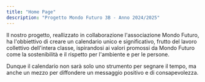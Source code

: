 ```yaml
---
title: "Home Page"
description: "Progetto Mondo Futuro 3B - Anno 2024/2025"
---
```


Il nostro progetto, reallizzato in collaborazione l'associazione Mondo Futuro, ha l'obbiettivo di creare un calendario unico e significativo, frutto del lavoro collettivo dell'intera classe, ispirandosi ai valori promossi da Mondo Futuro come la sostenibilità e il rispetto per l'ambiente e per le persone.

Dunque il calendario non sarà solo uno strumento per segnare il tempo, ma anche un mezzo per diffondere un messaggio positivo e di consapevolezza.

<CardGroup cols="2">
  <Card title="GENNAIO " icon="pen-to-square" href="https://mondofuturo3b.cloud/mesi/gennaio/snowday">
    
  </Card>
  <Card title="FEBBRAIO " icon="image" href="https://mondofuturo3b/mesi/febbraio/febbraio">
    
  </Card>
</CardGroup>

<CardGroup cols="2">
  <Card title="MARZO" icon="palette" href="https://mintlify.com/docs/settings/global">
    
  </Card>
  <Card title="APRILE" icon="code" href="https://mintlify.com/docs/api-playground/openapi">
    
  </Card>
  <Card title="MAGGIO" icon="screwdriver-wrench" href="https://mintlify.com/docs/content/components/accordions">
    
  </Card>
  <Card title="GIUGNO" icon="stars" href="https://mintlify.com/customers">
    
  </Card>
</CardGroup>

<CardGroup cols="2">
  <Card title="LUGLIO" icon="sparkles">
    
  </Card>
  <Card title="AGOSTO" icon="sparkles">
    
  </Card>
</CardGroup>

<CardGroup cols="2">
  <Card title="SETTEMBRE" icon="sparkles">
    
  </Card>
  <Card title="OTTOBRE" icon="sparkles">
    
  </Card>
</CardGroup>

<CardGroup cols="2">
  <Card title="NOVEMBRE " icon="sparkles">
    
  </Card>
  <Card title="DICEMBRE" icon="sparkles">
    
  </Card>
</CardGroup>